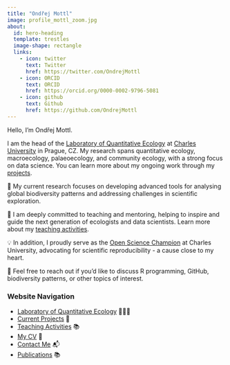```yaml
---
title: "Ondřej Mottl"
image: profile_mottl_zoom.jpg
about:
  id: hero-heading
  template: trestles
  image-shape: rectangle
  links:
    - icon: twitter
      text: Twitter
      href: https://twitter.com/OndrejMottl
    - icon: ORCID
      text: ORCID
      href: https://orcid.org/0000-0002-9796-5081
    - icon: github
      text: Github
      href: https://github.com/OndrejMottl
---
```


::: {#hero-heading}

Hello, I'm Ondřej Mottl.

I am the head of the [Laboratory of Quantitative Ecology](/lab/about_the_lab.qmd) at [Charles University](https://cuni.cz/UKEN-1.html) in Prague, CZ. My research spans quantitative ecology, macroecology, palaeoecology, and community ecology, with a strong focus on data science. You can learn more about my ongoing work through my [projects](projects/index.qmd).

🔭 My current research focuses on developing advanced tools for analysing global biodiversity patterns and addressing challenges in scientific exploration.

🌱 I am deeply committed to teaching and mentoring, helping to inspire and guide the next generation of ecologists and data scientists. Learn more about my [teaching activities](teaching/teaching.qmd).

💡 In addition, I proudly serve as the [Open Science Champion](https://openscience.cuni.cz/OSCI-251.html) at Charles University, advocating for scientific reproducibility - a cause close to my heart.

💬 Feel free to reach out if you'd like to discuss R programming, GitHub, biodiversity patterns, or other topics of interest.

### Website Navigation

- [Laboratory of Quantitative Ecology](/lab/about_the_lab.qmd) 👩🏽‍💻
- [Current Projects](projects/index.qmd) 🚀
- [Teaching Activities](teaching/teaching.qmd) 📚
- [My CV](about_me/cv.qmd) 📄
- [Contact Me](/collaboration/get_in_touch.qmd) 📬
- [Publications](about_me/list_of_publications.qmd) 📚

:::
